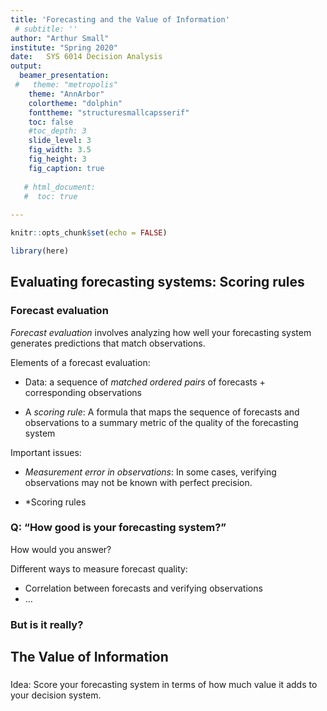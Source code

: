 ```yaml
---
title: 'Forecasting and the Value of Information'
 # subtitle: ''
author: "Arthur Small"
institute: "Spring 2020" 
date:   SYS 6014 Decision Analysis
output:
  beamer_presentation:
 #   theme: "metropolis"
    theme: "AnnArbor"
    colortheme: "dolphin"
    fonttheme: "structuresmallcapsserif"
    toc: false
    #toc_depth: 3
    slide_level: 3
    fig_width: 3.5
    fig_height: 3
    fig_caption: true
    
   # html_document:
   #  toc: true
   
---
```


```r
knitr::opts_chunk$set(echo = FALSE)
```

```r
library(here)
```


## Evaluating forecasting systems: Scoring rules

### Forecast evaluation

*Forecast evaluation* involves analyzing how well your forecasting system generates predictions that match observations.

Elements of a forecast evaluation:

  * Data: a sequence of *matched ordered pairs* of forecasts + corresponding observations

  * A *scoring rule*: A formula that maps the sequence of forecasts and observations to a summary metric of the quality of the forecasting system
  
Important issues:

  * *Measurement error in observations*: In some cases, verifying observations may not be known with perfect precision.
  
  * *Scoring rules

### Q: "How good is your forecasting system?"

How would you answer?

Different ways to measure forecast quality:

  * Correlation between forecasts and verifying observations
  * ...


### But is it really?



## The Value of Information

###

Idea: Score your forecasting system in terms of how much value it adds to your decision system.






